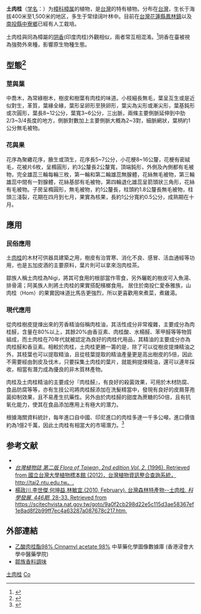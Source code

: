 {{Speciesbox
| name = 土肉桂
| status = vu
| status_system = iucn2.3
| image = Cinnamomum osmophloeum.jpg
| genus = Cinnamomum
| species = osmophloeum
| authority = Kanehira
}}

'''土肉桂'''（[[学名|学名]]：{{lang|la|''Cinnamomum osmophloeum''}}）为[[樟科|樟科]][[樟属|樟属]]的植物，是[[台灣|台灣]]的特有植物。分布在[[台灣|台灣]]，生长于海拔400米至1,500米的地区，多生于常绿阔叶林中。目前在[[台灣|台灣]][[花蓮縣|花蓮縣]][[鳳林鎮_(台灣)|鳳林鎮]]以及[[南投縣|南投縣]][[中寮鄉|中寮鄉]]已經有人工栽培。

土肉桂與同為樟屬的[[阴香|阴香]](印度肉桂)外觀相似，兩者常互相混淆。<ref>{{Cite web |url=http://www.wetland.org.tw/trip/class/plant/plant_3/net/cm.html |title=土肉桂與陰香如何區分 |accessdate=2016-03-08 |archive-date=2016-03-08 |archive-url=https://web.archive.org/web/20160308060042/http://www.wetland.org.tw/trip/class/plant/plant_3/net/cm.html |dead-url=no }}</ref>阴香在臺被視為強勢外來種，影響原生物種生態。

== 型態<ref>{{Cite web|url=http://tai2.ntu.edu.tw/ebook/ebookpage.php?book=Fl.%20Taiwan%202nd%20edit.&volume=2&list=2835|title=電子書 台灣植物誌第二版  Flora of Taiwan, 2nd edition   2: 445 - Plants of Taiwan 台灣植物資訊整合查詢系統|accessdate=2017-03-28|work=tai2.ntu.edu.tw|archive-date=2015-04-14|archive-url=https://web.archive.org/web/20150414072439/http://tai2.ntu.edu.tw/ebook/ebookpage.php?book=Fl.%20Taiwan%202nd%20edit.&volume=2&list=2835|dead-url=no}}</ref>==

=== 莖與葉 ===
中喬木，為常綠樹木，樹皮和樹葉有肉桂的味道。小枝細長無毛，葉呈互生或是近似對生，革質，葉緣全緣，葉形呈卵形至狹卵形，葉尖為尖形或漸尖形，葉基鈍形或次圓形，葉長8~12公分，葉寬3~6公分，三出脈，兩條主要側脈延伸到中肋2/3~3/4長度的地方，側脈對數加上主要側脈大概為2~3對，細脈網狀，葉柄約1公分無毛被物。

=== 花與果 ===
花序為聚繖花序，腋生或頂生，花序長5~7公分，小花梗8~16公釐，花梗有密絨毛，花被片6枚，呈橢圓形，約3公釐長2公釐寬，頂端鈍形，外側及內側都有毛被物，完全雄蕊三輪每輪三枚，第一輪和第二輪雄蕊無腺體，花絲無毛被物，第三輪雄蕊中間有一對腺體，花絲基部有毛被物，第四輪退化雄蕊呈箭頭狀三角形，花絲有毛被物。子房呈橢圓形，無毛被物，約1公釐長，柱頭約1.8公釐長無毛被物，柱頭三淺裂，花期在四月到七月，果實為核果，長約1公分寬約0.5公分，成熟期在十月。

== 應用 ==

=== 民俗應用 ===
土[[肉桂|肉桂]]的木材可供器具建築之用，樹皮有治胃寒、消化不良、感冒、活血通經等功用，也是五加皮酒的主要原料，葉片則可以拿來泡肉桂茶。

鄒族人稱土肉桂為Nigi，將其可食用的根部當作零食，另外曬乾的樹皮可入魚湯、排骨湯；阿美族人則將土肉桂的果實搭配檳榔食用。
居住於南投仁愛泰雅族，山肉桂（Hom）的果實因味道比馬告更強烈，所以更喜歡用來煮菜，煮雞湯。

=== 現代應用 ===
從肉桂樹皮提煉出來的芳香精油俗稱肉桂油，其活性成分非常複雜，主要成分為肉桂醛，含量在80%以上，其餘20%由香豆素、肉桂酸、水楊醛、苯甲醛等等物質組成，而土肉桂在70年代就被認定為良好的肉桂代用品，其精油的主要成分亦為肉桂醛和香豆素。相較於肉桂，土肉桂更勝一籌的是，除了可以從樹皮提煉精油之外，其枝葉也可以提取精油，且從枝葉提取的精油產量更是高出樹皮的5倍，因此不需要經由剝皮及伐木，只要採集土肉桂的葉片，就能夠提煉精油，還可以連年採收，相當有潛力成為優良的非木質林產物。

肉桂及土肉桂精油的主要成分『肉桂醛』，有良好的殺菌效果，可用於木材防腐、食品防腐等等，亦有生技公司將肉桂醛添加在洗髮精當中，發現有良好的皮屑芽孢菌抑制效果，且不易產生抗藥性。另外由於肉桂醛的甜度為蔗糖的50倍，且有抗氧化能力，使其在食品添加應用上有極大的潛力。

根據海關資料統計，每年進口自中國、印尼進口的肉桂多達一千多公噸，進口價值約為1億2千萬，因此土肉桂有相當大的市場潛力。<ref>{{Cite journal|title=台灣森林特產物--土肉桂|author=楊政川、李世傑、何坤益、林敏宜|url=|journal=科學發展|issue=446期|doi=|others=|year=2010, February|volume=|page=28~33|pmid=}}</ref>

== 参考文献 ==
{{commons category|Cinnamomum osmophloeum}}
<div class="references-small">
* {{cite web| url =http://www.bioinfo.cn/db05/KmzwSpecies.php?action=view&id=11887| title =土肉桂| work =《中国高等植物数据库全库》| publisher =中国科学院微生物研究所| author =昆明植物研究所| accessdate =2009-02-24| archive-date =2016-03-05| archive-url =https://web.archive.org/web/20160305074750/http://www.bioinfo.cn/db05/KmzwSpecies.php?action=view&id=11887| dead-url =yes}}
* [http://tai2.ntu.edu.tw/ebook/ebookpage.php?book=Fl.%20Taiwan%202nd%20edit.&volume=2&list=2835 ''台灣植物誌 第二版 Flora of Taiwan, 2nd edition Vol. 2.'' (1996). Retrieved from 國立台灣大學植物標本館 (2012)，台灣植物資訊整合查詢系統，<nowiki>http://tai2.ntu.edu.tw。</nowiki>.] {{Wayback|url=http://tai2.ntu.edu.tw/ebook/ebookpage.php?book=Fl.%20Taiwan%202nd%20edit.&volume=2&list=2835 |date=20150414072439 }} 
* [https://scitechvista.nat.gov.tw/goto/9a0f2cb298d22e5c115d3ae58367ef1e8ad8f2b99ff7ec4a63287a087678c217.htm 楊政川,李世傑,何坤益,林敏宜.(2010, February). 台灣森林特產物--土肉桂. ''科學發展'', ''446期'', 28-33. Retrieved from https://scitechvista.nat.gov.tw/goto/9a0f2cb298d22e5c115d3ae58367ef1e8ad8f2b99ff7ec4a63287a087678c217.htm.] {{Wayback|url=https://scitechvista.nat.gov.tw/goto/9a0f2cb298d22e5c115d3ae58367ef1e8ad8f2b99ff7ec4a63287a087678c217.htm |date=20190809120746 }}
</div>

==外部連結==
* [http://libproject.hkbu.edu.hk/was40/detail?channelid=22253&lang=cht&searchword=code=P00349 乙酸肉桂酯98% Cinnamyl acetate 98%] {{Wayback|url=http://libproject.hkbu.edu.hk/was40/detail?channelid=22253&lang=cht&searchword=code=P00349 |date=20160304105116 }} 中草藥化學圖像數據庫 (香港浸會大學中醫藥學院) {{zh}}{{en}}
* [http://laigi-tribe.blogspot.tw/2014/12/blog-post_66.html 鄒族香料調味] {{Wayback|url=http://laigi-tribe.blogspot.tw/2014/12/blog-post_66.html |date=20170326230754 }}
{{Taxonbar|from=Q714184}}

[[Category:樟属|土肉桂]]
[[Category:臺灣特有植物|Co]]
